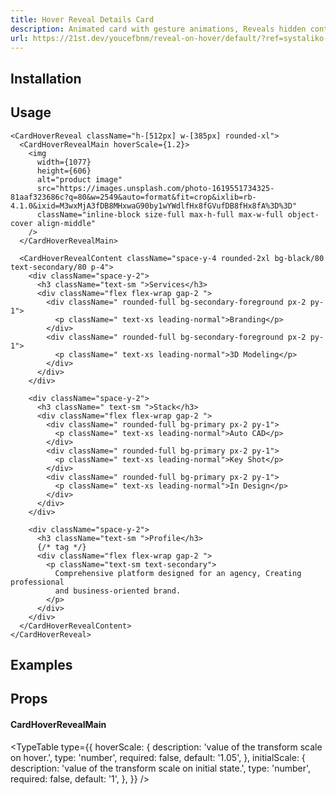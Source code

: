 ```yaml
---
title: Hover Reveal Details Card
description: Animated card with gesture animations, Reveals hidden content and scale main image on hover gesture.
url: https://21st.dev/youcefbnm/reveal-on-hover/default/?ref=systaliko-ui
---
```


<ComponentPreview name="card-hover-reveal-demo" />

## Installation

<ComponentInstallation name="card-hover-reveal" />

## Usage

```tsx
<CardHoverReveal className="h-[512px] w-[385px] rounded-xl">
  <CardHoverRevealMain hoverScale={1.2}>
    <img
      width={1077}
      height={606}
      alt="product image"
      src="https://images.unsplash.com/photo-1619551734325-81aaf323686c?q=80&w=2549&auto=format&fit=crop&ixlib=rb-4.1.0&ixid=M3wxMjA3fDB8MHxwaG90by1wYWdlfHx8fGVufDB8fHx8fA%3D%3D"
      className="inline-block size-full max-h-full max-w-full object-cover align-middle"
    />
  </CardHoverRevealMain>

  <CardHoverRevealContent className="space-y-4 rounded-2xl bg-black/80 text-secondary/80 p-4">
    <div className="space-y-2">
      <h3 className="text-sm ">Services</h3>
      <div className="flex flex-wrap gap-2 ">
        <div className=" rounded-full bg-secondary-foreground px-2 py-1">
          <p className=" text-xs leading-normal">Branding</p>
        </div>
        <div className=" rounded-full bg-secondary-foreground px-2 py-1">
          <p className=" text-xs leading-normal">3D Modeling</p>
        </div>
      </div>
    </div>

    <div className="space-y-2">
      <h3 className=" text-sm ">Stack</h3>
      <div className="flex flex-wrap gap-2 ">
        <div className=" rounded-full bg-primary px-2 py-1">
          <p className=" text-xs leading-normal">Auto CAD</p>
        </div>
        <div className=" rounded-full bg-primary px-2 py-1">
          <p className=" text-xs leading-normal">Key Shot</p>
        </div>
        <div className=" rounded-full bg-primary px-2 py-1">
          <p className=" text-xs leading-normal">In Design</p>
        </div>
      </div>
    </div>

    <div className="space-y-2">
      <h3 className="text-sm ">Profile</h3>
      {/* tag */}
      <div className="flex flex-wrap gap-2 ">
        <p className="text-sm text-secondary">
          Comprehensive platform designed for an agency, Creating professional
          and business-oriented brand.
        </p>
      </div>
    </div>
  </CardHoverRevealContent>
</CardHoverReveal>
```

## Examples

<ComponentPreview name="card-hover-reveal-full-demo" />

## Props

#### CardHoverRevealMain

<TypeTable
  type={{
    hoverScale: {
      description: 'value of the transform scale on hover.',
      type: 'number',
      required: false,
      default: '1.05',
    },
    initialScale: {
      description: 'value of the transform scale on initial state.',
      type: 'number',
      required: false,
      default: '1',
    },
  }}
/>

